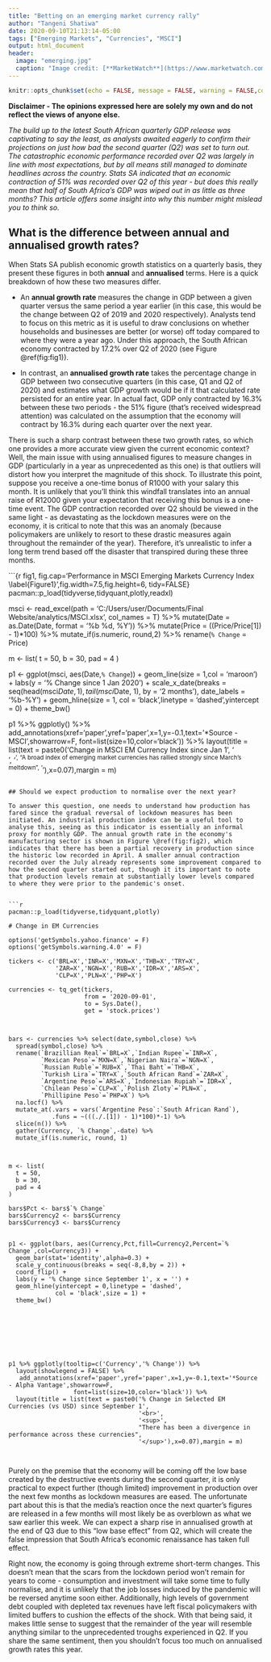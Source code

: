 ```yaml
---
title: "Betting on an emerging market currency rally"
author: "Tangeni Shatiwa"
date: 2020-09-10T21:13:14-05:00
tags: ["Emerging Markets", "Currencies", "MSCI"]
output: html_document
header:
  image: "emerging.jpg"
  caption: "Image credit: [**MarketWatch**](https://www.marketwatch.com/story/why-it-may-be-time-to-shine-for-emerging-market-currencies-in-2019-2018-12-19)"
---
```


```r
knitr::opts_chunk$set(echo = FALSE, message = FALSE, warning = FALSE,collapse = TRUE)
```


**Disclaimer - The opinions expressed here are solely my own and do not reflect the views of anyone else.**

*The build up to the latest South African quarterly GDP release was captivating to say the least, as analysts awaited eagerly to confirm their projections on just how bad the second quarter (Q2) was set to turn out. The catastrophic economic performance recorded over Q2 was largely in line with most expectations, but by all means still managed to dominate headlines across the country. Stats SA indicated that an economic contraction of 51% was recorded over Q2 of this year - but does this really mean that half of South Africa's GDP was wiped out in as little as three months? This article offers some insight into why this number might mislead you to think so.* 

## What is the difference between annual and annualised growth rates?

When Stats SA publish economic growth statistics on a quarterly basis, they present these figures in both **annual** and **annualised** terms. Here is a quick breakdown of how these two measures differ.

- An **annual growth rate** measures the change in GDP between a given quarter versus the same period a year earlier (in this case, this would be the change between Q2 of 2019 and 2020 respectively). Analysts tend to focus on this metric as it is useful to draw conclusions on whether households and businesses are better (or worse) off today compared to where they were a year ago. Under this approach, the South African economy contracted by 17.2% over Q2 of 2020 (see Figure \@ref(fig:fig1)).

- In contrast, an **annualised growth rate** takes the percentage change in GDP between two consecutive quarters (in this case, Q1 and Q2 of 2020) and estimates what GDP growth would be if it that calculated rate persisted for an entire year. In actual fact, GDP only contracted by 16.3% between these two periods - the 51% figure (that's received widespread attention) was calculated on the assumption that the economy will contract by 16.3% during each quarter over the next year.

There is such a sharp contrast between these two growth rates, so which one provides a more accurate view given the current economic context? Well, the main issue with using annualised figures to measure changes in GDP (particularly in a year as unprecedented as this one) is that outliers will distort how you interpret the magnitude of this shock. To illustrate this point, suppose you receive a one-time bonus of R1000 with your salary this month. It is unlikely that you'll think this windfall translates into an annual raise of R12000 given your expectation that receiving this bonus is a one-time event. The GDP contraction recorded over Q2 should be viewed in the same light - as devastating as the lockdown measures were on the economy, it is critical to note that this was an anomaly (because policymakers are unlikely to resort to these drastic measures again throughout the remainder of the year). Therefore, it's unrealistic to infer a long term trend based off the disaster that transpired during these three months.



```{r fig1, fig.cap='Performance in MSCI Emerging Markets Currency Index \\label{Figure1}',fig.width=7.5,fig.height=6, tidy=FALSE}
pacman::p_load(tidyverse,tidyquant,plotly,readxl)

msci <- read_excel(path = 'C:/Users/user/Documents/Final Website/analytics/MSCI.xlsx', col_names = T) %>% 
  mutate(Date = as.Date(Date, format = '%b %d, %Y')) %>% 
  mutate(Price = ((Price/Price[1]) - 1)*100) %>% 
  mutate_if(is.numeric, round,2) %>% 
  rename(`% Change` = Price)

m <- list(
  t = 50,
  b = 30,
  pad = 4
)

p1 <- ggplot(msci, aes(Date,`% Change`)) +
  geom_line(size = 1,col = 'maroon') + 
  labs(y = '% Change since 1 Jan 2020') +
  scale_x_date(breaks = seq(head(msci$Date, 1), 
                            tail(msci$Date, 1),
                            by = '2 months'), date_labels = '%b-%Y') +
  geom_hline(size = 1, col = 'black',linetype = 'dashed',yintercept = 0) +
  theme_bw()

p1 %>% ggplotly() %>% 
    add_annotations(xref='paper',yref='paper',x=1,y=-0.1,text='*Source - MSCI',showarrow=F,
                  font=list(size=10,color='black')) %>% 
  layout(title = list(text = paste0('Change in MSCI EM Currency Index since Jan 1',
                                    '<br>',
                                    '<sup>',
                                    "A broad index of emerging market currencies has rallied strongly since March's meltdown",
                                    '</sup>'),x=0.07),margin = m) 

 
```

## Should we expect production to normalise over the next year?

To answer this question, one needs to understand how production has fared since the gradual reversal of lockdown measures has been initiated. An industrial production index can be a useful tool to analyse this, seeing as this indicator is essentially an informal proxy for monthly GDP. The annual growth rate in the economy's manufacturing sector is shown in Figure \@ref(fig:fig2), which indicates that there has been a partial recovery in production since the historic low recorded in April. A smaller annual contraction recorded over the July already represents some improvement compared to how the second quarter started out, though it its important to note that production levels remain at substantially lower levels compared to where they were prior to the pandemic's onset.


```r
pacman::p_load(tidyverse,tidyquant,plotly)

# Change in EM Currencies

options('getSymbols.yahoo.finance' = F)
options('getSymbols.warning.4.0' = F)

tickers <- c('BRL=X','INR=X','MXN=X','THB=X','TRY=X',
             'ZAR=X','NGN=X','RUB=X','IDR=X','ARS=X',
             'CLP=X','PLN=X','PHP=X')

currencies <- tq_get(tickers,
                     from = '2020-09-01',
                     to = Sys.Date(),
                     get = 'stock.prices')



bars <- currencies %>% select(date,symbol,close) %>% 
  spread(symbol,close) %>% 
  rename(`Brazillian Real`=`BRL=X`,`Indian Rupee`=`INR=X`,
         `Mexican Peso`=`MXN=X`,`Nigerian Naira`=`NGN=X`,
         `Russian Ruble`=`RUB=X`,`Thai Baht`=`THB=X`,
         `Turkish Lira`=`TRY=X`,`South African Rand`=`ZAR=X`,
         `Argentine Peso`=`ARS=X`,`Indonesian Rupiah`=`IDR=X`,
         `Chilean Peso`=`CLP=X`,`Polish Zloty`=`PLN=X`,
         `Phillipine Peso`=`PHP=X`) %>% 
  na.locf() %>% 
  mutate_at(.vars = vars(`Argentine Peso`:`South African Rand`),
            .funs = ~(((./.[1]) - 1)*100)*-1) %>% 
  slice(n()) %>% 
  gather(Currency, `% Change`,-date) %>% 
  mutate_if(is.numeric, round, 1) 



m <- list(
  t = 50,
  b = 30,
  pad = 4
)
                                                              
bars$Pct <- bars$`% Change`
bars$Currency2 <- bars$Currency
bars$Currency3 <- bars$Currency

                            
p1 <- ggplot(bars, aes(Currency,Pct,fill=Currency2,Percent=`% Change`,col=Currency3)) +
  geom_bar(stat='identity',alpha=0.3) +
  scale_y_continuous(breaks = seq(-8,8,by = 2)) +
  coord_flip() +
  labs(y = '% Change since September 1', x = '') +
  geom_hline(yintercept = 0,linetype = 'dashed',
             col = 'black',size = 1) +
  theme_bw()








p1 %>% ggplotly(tooltip=c('Currency','% Change')) %>% 
  layout(showlegend = FALSE) %>% 
   add_annotations(xref='paper',yref='paper',x=1,y=-0.1,text='*Source - Alpha Vantage',showarrow=F,
                  font=list(size=10,color='black')) %>% 
  layout(title = list(text = paste0('% Change in Selected EM Currencies (vs USD) since September 1',
                                    '<br>',
                                    '<sup>',
                                    "There has been a divergence in performance across these currencies",
                                    '</sup>'),x=0.07),margin = m) 

 
```

Purely on the premise that the economy will be coming off the low base created by the destructive events during the second quarter, it is only practical to expect further (though limited) improvement in production over the next few months as lockdown measures are eased. The unfortunate part about this is that the media's reaction once the next quarter's figures are released in a few months will most likely be as overblown as what we saw earlier this week. We can expect a sharp rise in annualised growth at the end of Q3 due to this "low base effect" from Q2, which will create the false impression that South Africa's economic renaissance has taken full effect.

Right now, the economy is going through extreme short-term changes. This doesn't mean that the scars from the lockdown period won't remain for years to come - consumption and investment will take some time to fully normalise, and it is unlikely that the job losses induced by the pandemic will be reversed anytime soon either. Additionally, high levels of government debt coupled with depleted tax revenues have left fiscal policymakers with limited buffers to cushion the effects of the shock. With that being said, it makes little sense to suggest that the remainder of the year will resemble anything similar to the unprecedented troughs experienced in Q2. If you share the same sentiment, then you shouldn't focus too much on annualised growth rates this year.
